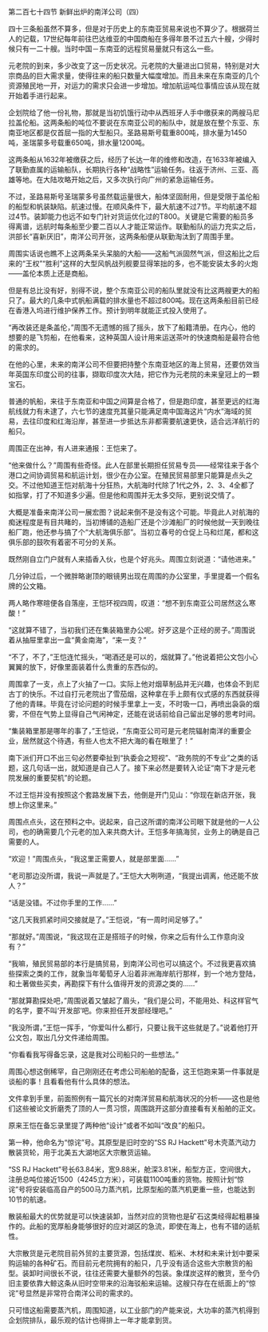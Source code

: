 

第二百七十四节 新鲜出炉的南洋公司（四）

四十三条船虽然不算多，但是对于历史上的东南亚贸易来说也不算少了。根据荷兰人的记载，17世纪每年前往巴达维亚的中国商船在多得年景不过五六十艘，少得时候只有一二十艘。当时中国－东南亚的远程贸易量就只有这么一些。

元老院的到来，多少改变了这一历史状况。元老院的大量进出口贸易，特别是对大宗商品的巨大需求量，使得往来的船只数量大幅度增加。而且未来在东南亚的几个资源殖民地一开，对运力的需求只会进一步增加。增加航运吨位事情应该从现在就开始着手进行起来。

企划院给了他一份礼物，那就是当初饥饿行动中从西班牙人手中缴获来的两艘马尼拉盖伦船。这两条船的吨位不要说在东南亚公司的船队中，就是放在整个东亚、东南亚地区都是仅首屈一指的大型船只。圣路易斯号载重800吨，排水量为1450吨，圣瑞蒙多号载重650吨，排水量1200吨。

这两条船从1632年被缴获之后，经历了长达一年的维修和改造，在1633年被编入了联勤直属的运输船队，长期执行各种“战略性”运输任务。往返于济州、三亚、高雄等地。在大陆攻略开始之后，又多次执行向广州的紧急运输任务。

不过，圣路易斯号圣瑞蒙多号虽然载运量很大，船体坚固耐用，但是受限于盖伦船的船型和帆装缺陷。航速过慢。在顺风条件下，最大航速不过7节。平均航速不超过4节。装卸能力也远不如专门针对货运优化过的T800。关键是它需要的船员多得离谱，远航时每条船至少要二百以人才能正常运作。联勤船队的运力充实之后，洪部长“喜新厌旧”，南洋公司开张，这两条船便从联勤淘汰到了周围手里。

周围实话说也瞧不上这两条呆头呆脑的大船――这船气派固然气派，但这船比之后来的“王权”“胜利”这样的大型风帆战列舰要显得笨拙的多，也不能安装太多的火炮――盖伦本质上还是商船。

但是有总比没有好，别得不说，整个东南亚公司的船队里就没有比这两艘更大的船只了。最大的几条中式帆船满载的排水量也不超过800吨。现在这两条船目前已经在香港入坞进行维护保养工作。预计到明年就能正式投入使用了。

“再改装还是条盖伦，”周围不无遗憾的摇了摇头，放下了船籍清册。在内心，他的想要的是飞剪船，在他看来，这种英国人设计用来运送茶叶的快速商船是最符合他的需求的。

在他的心里，未来的南洋公司不但要把持整个东南亚地区的海上贸易，还要仿效当年英国东印度公司的往事，撷取印度次大陆，把它作为元老院的未来皇冠上的一颗宝石。

普通的帆船，来往于东南亚和中国之间算是合格了，但是跑印度，甚至更远的红海航线就力有未逮了，六七节的速度充其量只能满足南中国海这片“内水”海域的贸易，去往印度和红海沿岸，甚至进一步抵达东非都需要航速更快，适合远洋航行的船只。

周围正在出神，有人进来通报：王恺来了。

“他来做什么？”周围有些奇怪。此人在部里长期担任贸易专员――经常往来于各个港口之间协调贸易和航运计划，很少在办公室。在殖民贸易部里只能算是点头之交。不过他知道王恺对航海十分狂热，大航海时代除了1代之外，2、3、4全都了如指掌，打了不知道多少遍。但是他和周围并无太多交际，更别说交情了。

大概是准备来南洋公司一展宏图？说起来倒不是没有这个可能。毕竟此人对航海的痴迷程度是有目共睹的，当初博铺的造船厂还是个沙滩船厂的时候他就一天到晚往船厂跑，他还参与搞了个“大航海俱乐部”。当初立春号的仓促上马和烂尾，都和这俱乐部的鼓吹有着密不可分的关系。

既然刚自立门户就有人来插香入伙，也是个好兆头。周围立刻说道：“请他进来。”

几分钟过后，一个微胖略谢顶的眼镜男出现在周围的办公室里，手里提着一个假名牌的公文箱。

两人略作寒暄便各自落座，王恺环视四周，叹道：“想不到东南亚公司居然这么寒酸！”

“这就算不错了，当初我们还在集装箱里办公呢。好歹这是个正经的房子。”周围说着从抽屉里拿出一盒“黄金南海”，“来一支？”

“不了，不了，”王恺连忙摇头，“喝酒还是可以的，烟就算了。”他说着把公文包小心翼翼的放下，好像里面装着什么贵重的东西似的。

周围拿了一支，点上了火抽了一口。实际上他对烟草制品并无兴趣，也体会不到尼古丁的快乐。不过自打元老院出了雪茄烟，这种拿在手上颇有仪式感的东西就获得了他的青睐。毕竟在讨论问题的时候手里拿上一支，不时吸一口，再喷出袅袅的烟雾，不但在气势上显得自己气闲神定，还能在说话前给自己留出足够的思考时间。

“集装箱里那是哪年的事了，”王恺说，“东南亚公司可是元老院辐射南洋的重要企业，居然就这个待遇，有些人也太不把大海的看在眼里了！”

南下派们开口不出三句必然要牵扯到“执委会之短视”、“政务院的不专业”之类的话题，这几句话一出，就知道是自己人了。接下来必然是要转入论证“南下才是元老院发展的重要契机”的论题。

不过王恺并没有按照这个套路发展下去，他倒是开门见山：“你现在新店开张，我想上你这里来。”

周围点点头，这在预料之中。说起来，自己这所谓的南洋公司眼下就是他的一人公司，也的确需要几个元老的加入来共商大计。王恺多年搞海贸，业务上的确是自己需要的人。

“欢迎！”周围点头，“我这里正需要人，就是部里面……”

“老司那边没所谓，我说一声就是了。”王恺大大咧咧道，“我提出调离，他还能不放人？”

“话是没错。不过你手里的工作……”

“这几天我抓紧时间交接就是了。”王恺说，“有一周时间足够了。”

“那就好。”周围说，“我这现在正是搭班子的时候，你来之后有什么工作意向没有？”

“我嘛，殖民贸易部的本行是搞贸易，到南洋公司也可以搞这个。不过我更喜欢搞些探索之类的工作，就象当年葡萄牙人沿着非洲海岸航行那样，到一个地方登陆，和土著做些买卖，再勘探下有什么值得开发的资源之类的……”

“那就算勘探处吧，”周围说着又皱起了眉头，“我们是公司，不能用处、科这样官气的名字，要不叫‘开发部’吧。你来担任开发部经理吧。”

“我没所谓，”王恺一挥手，“你爱叫什么都行，只要让我干这些就是了。”说着他打开公文包，取出几分文件递给周围。

“你看看我写得备忘录，这是我对公司船只的一些想法。”

周围心想这倒稀罕，自己刚刚还在考虑公司船舶的配备，这王恺跑来第一件事就是谈船的事！且看看他有什么具体的想法。

文件拿到手里，前面照例有一篇冗长的对南洋贸易和航海状况的分析――这也是他们这些被论文折磨秃了顶的人一贯习惯，周围跳开这部分直接看有关船舶的正文。

原来王恺在备忘录里提了两种他“设计”或者不如叫“改良”的船只。

第一种，他命名为“惊诧”号。其原型是旧时空的“SS RJ Hackett”号木壳蒸汽动力散装货轮，用于北美五大湖地区大宗散货运输。

“SS RJ Hackett”号长63.84米，宽9.88米，舱深3.81米，船型方正，空间很大，注册总吨位接近1500（4245立方米），可装载1100吨重的货物。按照计划“惊诧”号将安装临高自产的500马力蒸汽机，比原型船的蒸汽机更重一些，也能达到10节的航速。

散装船最大的优势就是可以快速装卸，当然对应的货物也是矿石这类经得起粗暴操作的。此船的宽厚船身能够很好的应对湖区的急流，即使在海上，也有不错的适航性。

大宗散货是元老院目前外贸的主要货源，包括煤炭、稻米、木材和未来计划中要采购运输的各种矿石。而目前元老院拥有的船只，几乎没有适合这些大宗散货的船型。装卸时间很长不说，往往还需要大量额外的包装。象煤炭这样的散货，至今仍旧主要依靠大鲸这条从旧时空带来的沿海驳船来运输。这艘只存在在纸面上的“惊诧”号显然是非常符合南洋公司的需求的。

只可惜这船需要蒸汽机，周围知道，以工业部门的产能来说，大功率的蒸汽机得到企划院排队，最乐观的估计也得排上一年才能拿到货。

